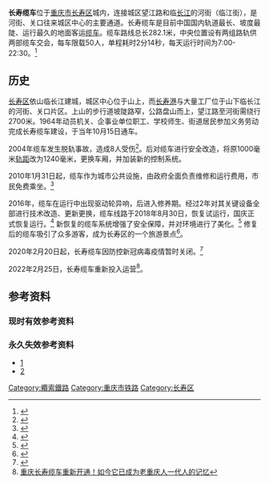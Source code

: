 {{Infobox rail system-route
|rail_name=长寿缆车
|name_bgcolor=
|banner_color=deepskyblue
|sec_banner_color=
|third_banner_color=
|image=ChangshouFunicular.jpg
|image_width=300px
|logo_bgcolor=
|logo_note=
|system_map=
|mapimage_width=
|map_bgcolor=
|code_name=
|locale=重庆市长寿区
|service_type=[[缆索铁路|缆索铁路]]
|begin_operation=1964年10月15日
|end_operation=
|operation_note=
|system_length=282米
|length_in_operation=
|total_length=
|line_title=
|lines=
|stations=2
|route_title=
|main_route=
|secondary_route=
|branch_route=
|standard=
|main_stations=
|ridership=每年约980万人次
|fleet_size=
|max_speed=
|track_gauge=1240 毫米（[[窄轨|窄轨]]）
|min_radius=
|max_grade=
|block_signal=
|engine=
|depot=
|operator=长寿永恒缆车有限公司
|franchise=
|hq=
|key_person=
|website=
}}

'''长寿缆车'''位于[[重庆市|重庆市]][[长寿区|长寿区]]城内，连接城区望江路和临[[长江|长江]]的河街（临江街），是河街、关口往来城区中心的主要通道。长寿缆车是目前中国国内轨道最长、坡度最陡、运行最久的地面客运[[缆索铁路|缆车]]。缆车路线总长282.1米，中央位置设有两组路轨供两部缆车交会，每车限载50人，单程耗时2分14秒，每天运行时间为7:00-22:30。<ref>{{Cite web|title=长寿缆车站_重庆市长寿区人民政府|url=http://www.cqcs.gov.cn/zjzs/zsyx/201912/t20191221_2283314.html|access-date=2021-10-16|work=www.cqcs.gov.cn|archive-date=2021-10-16|archive-url=https://web.archive.org/web/20211016110956/http://www.cqcs.gov.cn/zjzs/zsyx/201912/t20191221_2283314.html|dead-url=no}}</ref>

== 历史 ==
[[长寿区|长寿区]]依山临长江建城，城区中心位于山上，而[[长寿港|长寿港]]与大量工厂位于山下临长江的河街、关口片区。上山的步行道坡陡路窄，公路盘山而上，望江路至河街需绕行2700米。1964年动员机关、企事业单位职工、学校师生、街道居民参加义务劳动完成长寿缆车建设，于当年10月15日通车。

2004年缆车发生脱轨事故，造成8人受伤<ref>{{Cite web|url= http://news.sohu.com/20041029/n222740230.shtml|title= 长寿缆车脱轨|work= 重庆商报|date= 2004-10-29|access-date= 2022-02-11|archive-date= 2022-02-11|archive-url= https://web.archive.org/web/20220211173634/http://news.sohu.com/20041029/n222740230.shtml|dead-url= no}}</ref>。后对缆车进行安全改造，将原1000毫米[[轨距|轨距]]改为1240毫米，更换车厢，并加装新的控制系统。

2010年1月31日起，缆车作为城市公共设施，由政府全面负责维修和运行费用，市民免费乘坐。<ref>{{Cite web|title=长寿缆车重新开通运行 现为国内坡度最陡缆车_中国国情_中国网|url=http://guoqing.china.com.cn/2018-10/24/content_67879034.htm|access-date=2021-10-16|work=guoqing.china.com.cn|archive-date=2018-10-26|archive-url=https://web.archive.org/web/20181026085905/http://guoqing.china.com.cn/2018-10/24/content_67879034.htm|dead-url=no}}</ref>

2016年，缆车在运行中出现驱动轮异响，后进入修养期。经过2年对其关键设备全部进行技术改造、更新更换，缆车线路于2018年8月30日，恢复试运行，国庆正式恢复运行。<ref>{{Cite web|title=转动启航！国内轨道最长、坡度最陡的长寿缆车归来了|url=https://baijiahao.baidu.com/s?id=1615004418614157206&wfr=spider&for=pc|access-date=2021-10-16|work=baijiahao.baidu.com|archive-date=2021-10-19|archive-url=https://web.archive.org/web/20211019040636/https://baijiahao.baidu.com/s?id=1615004418614157206&wfr=spider&for=pc|dead-url=no}}</ref> 新恢复的缆车系统增强了安全保障，并对环境进行了美化。<ref>{{Cite web|url= http://www.ccs.cn/news/news/2018-9/2440_155162.shtml|title= 长寿缆车站：一道靓丽的城市风景|date= 2018-09-28|work= 长寿新闻网|access-date= 2022-02-11|archive-date= 2022-02-11|archive-url= https://web.archive.org/web/20220211173221/http://www.ccs.cn/news/news/2018-9/2440_155162.shtml|dead-url= no}}</ref> 修复后的缆车吸引了众多游客，成为长寿区的一个旅游景点<ref>{{Cite web|url= http://www.ccs.cn/xw/web_show_155310.shtml|title= 将历史记忆融入城市魅力：写在长寿缆车成为“网红”之后|date= 2018-10-10|work= 长寿新闻网|access-date= 2022-02-11|archive-date= 2022-02-11|archive-url= https://web.archive.org/web/20220211174115/http://www.ccs.cn/xw/web_show_155310.shtml|dead-url= no}}</ref>。

2020年2月20日起，长寿缆车因防控新冠病毒疫情暂时关闭。<ref>{{Cite web|url= http://www.ccs.cn/xw/web_show_163510.shtml|title= 关于疫情期间长寿区缆车暂停运行的通告|work= 长寿新闻网|date= 2020-02-20|access-date= 2022-02-11|archive-date= 2022-02-11|archive-url= https://web.archive.org/web/20220211172646/http://www.ccs.cn/xw/web_show_163510.shtml|dead-url= no}}</ref>

2022年2月25日，长寿缆车重新投入运营<ref>[https://haokan.baidu.com/v?pd=wisenatural&vid=8133227750623602827 重庆长寿缆车重新开通！如今它已成为老重庆人一代人的记忆]</ref>。

==参考资料==

=== 现时有效参考资料 ===
<references />

=== 永久失效参考资料 ===
*[http://cq.people.com.cn/news/201021/20102111816.htm]{{dead link|date=2018年5月 |bot=InternetArchiveBot |fix-attempted=yes }}
*[http://www.cqjt.gov.cn/cqjw/77124143618719744/20100202/35898.html]{{dead link|date=2018年5月 |bot=InternetArchiveBot |fix-attempted=yes }}

{{中华人民共和国索道和缆车}}
[[Category:纜索鐵路|Category:纜索鐵路]]
[[Category:重庆市铁路|Category:重庆市铁路]]
[[Category:长寿区|Category:长寿区]]